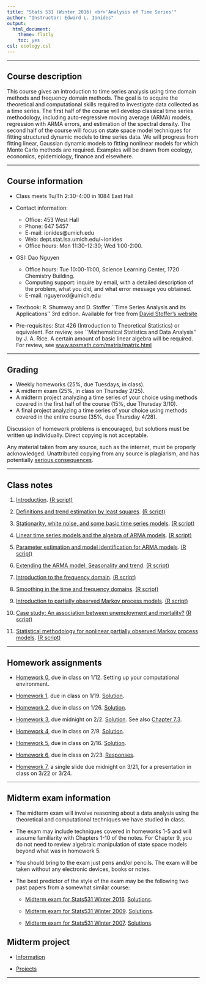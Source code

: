 ```yaml
---
title: "Stats 531 (Winter 2016) <br>'Analysis of Time Series'"
author: "Instructor: Edward L. Ionides"
output:
  html_document:
    theme: flatly
    toc: yes
csl: ecology.csl
---
```


------

## Course description

This course gives an introduction to time series analysis using
time domain methods and frequency domain methods. The goal is to
acquire the theoretical and computational skills required to investigate
data collected as a time series. The first half of the course will develop 
classical time series methodology, including auto-regressive moving average (ARMA) models, regression with ARMA errors, and estimation of the spectral density.
The second half of the course will focus on state space model techniques for fitting structured dynamic models to time series data. We will progress from fitting linear, Gaussian dynamic models to fitting nonlinear models for which Monte Carlo methods are required.
Examples will be drawn from ecology, economics, epidemiology, finance and elsewhere.

--------------

## Course information

* Class meets Tu/Th 2:30-4:00 in 1084 East Hall

* Contact information:
    + Office: 453 West Hall 
    + Phone: 647 5457 
    + E-mail: ionides@umich.edu 
    + Web: dept.stat.lsa.umich.edu/~ionides
    + Office hours:  Mon 11:30-12:30; Wed 1:00-2:00. 
* GSI: Dao Nguyen
    + Office hours: Tue 10:00-11:00, Science Learning Center, 1720 Chemistry Building.
    + Computing support: inquire by email, with a detailed description of the problem, what you did, and what error message you obtained.
    + E-mail: nguyenxd@umich.edu
* Textbook: R. Shumway and D. Stoffer ``Time Series Analysis and its Applications'' 3rd edition. Available for free from [David Stoffer's website](www.stat.pitt.edu/stoffer/tsa3/tsa3.pdf)
* Pre-requisites: Stat 426 (Introduction to Theoretical
 Statistics) or equivalent. For review, see ``Mathematical
 Statistics and Data Analysis'' by J. A. Rice. A certain amount
 of basic linear algebra will be required. For review, see 
[www.sosmath.com/matrix/matrix.html](www.sosmath.com/matrix/matrix.html)

-----------

##  Grading

* Weekly homeworks (25\%, due Tuesdays, in class).
* A midterm exam (25\%, in class on Thursday 2/25).
* A midterm project analyzing a time series of your choice using methods covered in the first half of the course (15\%, due Thursday 3/10). 
* A final project analyzing a time series of your choice using methods covered in the entire course (35\%, due Thursday 4/28). 

Discussion of homework problems is encouraged, but solutions must be written up individually.  Direct copying is not acceptable.

Any material taken from any source, such as the internet, must be properly acknowledged. Unattributed copying from any source is plagiarism, and has potentially [serious consequences](http://www.rackham.umich.edu/current-students/policies/academic-policies/section11).


----------

## Class notes

1. [Introduction](intro/intro.html). [(R script)](intro/intro.R)

2. [Definitions and trend estimation by least squares](trend/trend.html). [(R script)](trend/trend.R)

3. [Stationarity, white noise, and some basic time series models](notes3/notes3.html). [(R script)](notes3/notes3.R)

4. [Linear time series models and the algebra of ARMA models](notes4/notes4.html). [(R script)](notes4/notes4.R)

5. [Parameter estimation and model identification for ARMA models](notes5/notes5.html). [(R script)](notes5/notes5.R)

6. [Extending the ARMA model: Seasonality and trend](notes6/notes6.html). [(R script)](notes6/notes6.R)

7. [Introduction to the frequency domain](notes7/notes7.html). [(R script)](notes7/notes7.R)


8. [Smoothing in the time and frequency domains](notes8/notes8.html). [(R script)](notes8/notes8.R)

9. [Introduction to partially observed Markov process models](notes9/notes9.html). [(R script)](notes9/notes9.R)

10. [Case study: An association between unemployment and mortality?](notes10/notes10.html) [(R script)](notes10/notes10.R)

11. [Statistical methodology for nonlinear partially observed Markov process models](notes11/notes11.html). [(R script)](notes11/notes11.R)


--------

## Homework assignments

* [Homework 0](hw/hw00.html), due in class on 1/12. Setting up your computational environment.

* [Homework 1](hw/hw01.html), due in class on 1/19. [Solution](hw/sol01.html).

* [Homework 2](hw/hw02.html), due in class on 1/26. [Solution](hw/sol02.html).

* [Homework 3](hw/hw03.html), due midnight on 2/2. [Solution](hw/sol03.html). See also [Chapter 7.3](http://ionides.github.io/531w16/notes7/notes7.html#some-data-analysis-using-the-frequency-domain).

* [Homework 4](hw/hw04.html), due in class on 2/9. [Solution](hw/sol04.html).

* [Homework 5](hw/hw05.html), due in class on 2/16. [Solution](hw/sol05.html).

* [Homework 6](hw/hw06.html), due in class on 2/23. [Responses](hw/summary06.html).

* [Homework 7](hw/hw07.html), a single slide due midnight on 3/21, for a presentation in class on 3/22 or 3/24.


------------

## Midterm exam information

* The midterm exam will involve reasoning about a data analysis using the theoretical and computational techniques we have studied in class. 

* The exam may include techniques covered in homeworks 1-5 and will assume familiarity with Chapters 1-10 of the notes. For Chapter 9, you do not need to review algebraic manipulation of state space models beyond what was in homework 5. 

* You should bring to the exam just pens and/or pencils. The exam will be taken without any electronic devices, books or notes.

* The best predictor of the style of the exam may be the following two past papers from a somewhat similar course:

    +  [Midterm exam for Stats531 Winter 2016](exam/w16/mt531w16.pdf). [Solutions](exam/w16/mt531w16sol.pdf).

    +  [Midterm exam for Stats531 Winter 2009](exam/w09/mt531w09.pdf). [Solutions](exam/w09/mt531w09sol.pdf).

    + [Midterm exam for Stats531 Winter 2007](exam/w07/mt531w07.pdf). [Solutions](exam/w07/mt531w07sol.pdf).

## Midterm project

* [Information](midterm_project/midterm_project_info.html)

* [Projects](midterm_project/index.html)

---------